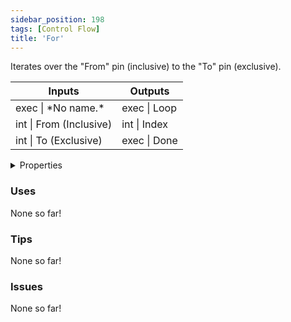 ```yaml
---
sidebar_position: 198
tags: [Control Flow]
title: 'For'
---
```


Iterates over the "From" pin (inclusive) to the "To" pin (exclusive).



<IChip uuid="8f945c22-988b-45d2-b7f2-409ba304fef4"/>

<table><thead><tr><th>Inputs</th><th>Outputs</th></tr></thead><tbody><tr><td>exec | *No name.*</td><td>exec | Loop</td></tr><tr><td>int | From (Inclusive)</td><td>int | Index</td></tr><tr><td>int | To (Exclusive)</td><td>exec | Done</td></tr></tbody></table>

<details>
  <summary>Properties</summary>
  <div>
    <div>
    <table>
      <tbody>
        <tr>
          <td>Is beta required?</td>
          <td>No</td>
        </tr>
        <tr>
          <td>Is chip a trolling risk?</td>
          <td>No</td>
        </tr>
        <tr>
          <td>Is chip a role assignment risk?</td>
          <td>No</td>
        </tr>
        <tr>
          <td>Chip UUID</td>
          <td>8f945c22-988b-45d2-b7f2-409ba304fef4</td>
        </tr>
        <tr>
          <td>Room availability</td>
          <td>Available everywhere</td>
        </tr>
      </tbody>
    </table>
    </div>
  </div>
</details>

### Uses

None so far!

### Tips

None so far!

### Issues

None so far!